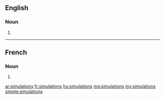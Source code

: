 ==English==

===Noun===
{{head|en|plural}}

# {{plural of|simulation|lang=en}}

----

==French==

===Noun===
{{head|fr|plural|g=f-p}}

# {{plural of|simulation|lang=fr}}

[[ar:simulations]]
[[fr:simulations]]
[[hu:simulations]]
[[mg:simulations]]
[[my:simulations]]
[[simple:simulations]]